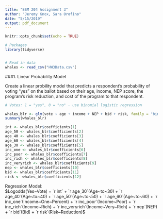 ```yaml
---
title: "ESM 204 Assignment 3"
author: "Jeremy Knox, Sara Orofino"
date: "5/15/2019"
output: pdf_document
---
```


```r
knitr::opts_chunk$set(echo = TRUE)
```

```r

# Packages
library(tidyverse)


# Read in data 
whales <- read_csv("HW3Data.csv")
```

###1. Linear Probability Model 

Create a linear probility model that predicts a respondent's probability of voting "yes" on the ballot based on their age, income, NEP score, the program's risk reduction, and cost of the program to that respondent.  

```r
# Votes: 1 = "yes", 0 = "no" - use binomial logistic regression 

whales_blr <- glm(vote ~ age + income + NEP + bid + risk, family = "binomial", data = whales)
summary(whales_blr)

int <- whales_blr$coefficients[1]
age_50 <- whales_blr$coefficients[2]
age_40 <- whales_blr$coefficients[3]
age_60 <- whales_blr$coefficients[4]
age_30 <- whales_blr$coefficients[5]
inc_one <- whales_blr$coefficients[6]
inc_poor <- whales_blr$coefficients[7]
inc_rich <- whales_blr$coefficients[8]
inc_veryrich <- whales_blr$coefficients[9]
nep <- whales_blr$coefficients[10]
bid <- whales_blr$coefficients[11]
risk <- whales_blr$coefficients[12]
```
Regression Model:  
$Logodds(Yes~Vote) = `r int` + `r age_30`(Age~to~30) + `r age_40`(Age~to~40) + `r age_50`(Age~to~50) + `r age_60`(Age~to~60) + `r inc_one`(Income~One~Percent) + `r inc_poor`(Income~Poor) + `r inc_rich`(Income~Rich) + `r inc_veryrich`(Income~Very~Rich) + `r nep`(NEP) + `r bid`(Bid) + `r risk`(Risk~Reduction)$
